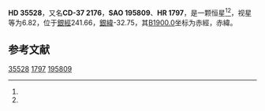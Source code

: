 {{Starbox begin
| name = HD 35528
}}
{{Starbox observe
| epoch = [[J2000.0|J2000.0]]
| constell = {{星座名待查}}<ref name=SIMBAD>{{cite web
 | url=http://simbad.u-strasbg.fr/simbad/sim-id?Ident=HR+1797
 | title=Pulsating variable Star
 | publisher=Centre de Données astronomiques de Strasbourg
 | work=SIMBAD
 | accessdate=2012-07-13
 | archive-date=2016-03-18
 | archive-url=https://web.archive.org/web/20160318083004/http://simbad.u-strasbg.fr/simbad/sim-id?Ident=HR+1797
 | dead-url=no
 }}</ref><ref name=DATA>{{cite web
 | url=http://vizier.u-strasbg.fr/viz-bin/VizieR-5?-out.add=.&-source=5050&-corr=PK=HR&-out.max=9999&HR=1797
 | title=VizieR Detailed Page
 | accessdate=2012-07-13
 | archive-date=2016-03-04
 | archive-url=https://web.archive.org/web/20160304224820/http://vizier.u-strasbg.fr/viz-bin/VizieR-5?-out.add=.&-source=5050&-corr=PK=HR&-out.max=9999&HR=1797
 | dead-url=no
 }}</ref>
| 星官 = 
| ra = {{RA|5|23|39}}<ref name=SIMBAD /><ref name=DATA />
| dec = {{DEC|-37|20|12}}<ref name=SIMBAD /><ref name=DATA />
| appmag_v = 6.82<ref name=SIMBAD /><ref name=DATA />
}}
{{Starbox character
| class = K1III<ref name=SIMBAD /><ref name=DATA />
| b-v = 1.04<ref name=SIMBAD /><ref name=DATA />
| u-b = <ref name=SIMBAD /><ref name=DATA />
| r-i = <ref name=SIMBAD /><ref name=DATA />
| variable = 
}}
{{Starbox astrometry
| radial_v = 
| prop_mo_ra = 30
| parallax = 
| p_error = 
}}
{{Starbox catalog
| names =CD-37 2176，[[SAO星表|SAO]] 195809，[[HD星表|HD]] 35528，[[HR星表|HR]] 1797}}
{{Starbox reference |Simbad=HR+1797}}
{{Starbox end}}

'''HD 35528'''，又名'''CD-37 2176'''，'''SAO 195809'''、'''HR 1797'''，是一颗恒星<ref name=SIMBAD /><ref name=DATA />，视星等为6.82，位于[[銀道座標系|銀經]]241.66，[[銀道座標系|銀緯]]-32.75，其[[B1900.0|B1900.0]]坐标为赤經{{RA|5|20|12.1}}，赤緯{{DEC|-37|-32.75|44}}。

== 参考文献 ==
{{reflist}}

{{star-stub}}

[[Category:HD和HDE天體|35528]]
[[Category:HR天體|1797]]
[[Category:SAO天體|195809]]